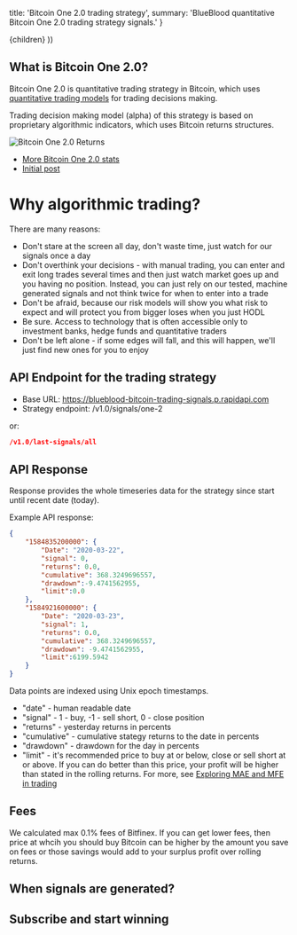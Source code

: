 

  title: 'Bitcoin One 2.0 trading strategy',
  summary: 'BlueBlood quantitative Bitcoin One 2.0 trading strategy signals.'
}

  <Page path={router.pathname} meta={meta}>
    {children}
  </Page>
))

## What is Bitcoin One 2.0?

Bitcoin One 2.0 is quantitative trading strategy in Bitcoin, which uses [quantitative trading models](https://blueblood.talaikis.com/posts/trading-philosophy) for trading decisions making.

Trading decision making model (alpha) of this strategy is based on proprietary algorithmic indicators, which uses Bitcoin returns structures.

![Bitcoin One 2.0 Returns](https://blue-images.talaikis.com/one-2-returns.png "Bitcoin One 2.0 Returns")

* [More Bitcoin One 2.0 stats](https://blueblood.talaikis.com/performance)
* [Initial post](https://blueblood.talaikis.com/introducing-bitcoin-strategies)

# Why algorithmic trading?

There are many reasons:

* Don't stare at the screen all day, don't waste time, just watch for our signals once a day
* Don't overthink your decisions - with manual trading, you can enter and exit long trades several times and then just watch market goes up and you having no position. Instead, you can just rely on our tested, machine generated signals and not think twice for when to enter into a trade
* Don't be afraid, because our risk models will show you what risk to expect and will protect you from bigger loses when you just HODL
* Be sure. Access to technology that is often accessible only to investment banks, hedge funds and quantitative traders
* Don't be left alone - if some edges will fall, and this will happen, we'll just find new ones for you to enjoy

## API Endpoint for the trading strategy

* Base URL: https://blueblood-bitcoin-trading-signals.p.rapidapi.com
* Strategy endpoint: /v1.0/signals/one-2

or:

```json
/v1.0/last-signals/all
```

## API Response

Response provides the whole timeseries data for the strategy since start until recent date (today).

Example API response:

```json
{
    "1584835200000": {
        "Date": "2020-03-22",
        "signal": 0,
        "returns": 0.0,
        "cumulative": 368.3249696557,
        "drawdown":-9.4741562955,
        "limit":0.0
    },
    "1584921600000": {
        "Date": "2020-03-23",
        "signal": 1,
        "returns": 0.0,
        "cumulative": 368.3249696557,
        "drawdown": -9.4741562955,
        "limit":6199.5942
    }
}
```

Data points are indexed using Unix epoch timestamps.

* "date" - human readable date
* "signal" - 1 - buy, -1 - sell short, 0 - close position
* "returns" - yesterday returns in percents
* "cumulative" - cumulative stategy returns to the date in percents
* "drawdown" - drawdown for the day in percents
* "limit" - it's recommended price to buy at or below, close or sell short at or above. If you can do better than this price, your profit will be higher than stated in the rolling returns. For more, see [Exploring MAE and MFE in trading](https://blueblood.talaikis.com/posts/explaining-mae-mfe-trading)

## Fees

We calculated max 0.1% fees of Bitfinex. If you can get lower fees, then price at whcih you should buy Bitcoin can be higher by the amount you save on fees or those savings would add to your surplus profit over rolling returns.

## When signals are generated?

## Subscribe and start winning
